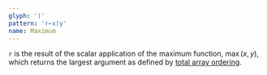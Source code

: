 ```yaml
---
glyph: '⌈'
pattern: 'r←x⌈y'
name: Maximum
---
```


`r` is the result of the scalar application of the maximum function, $\max(x, y)$, which returns the largest argument as defined by [total array ordering](/info/ordering).